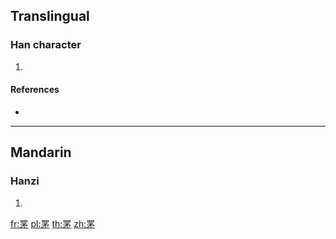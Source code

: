 {{character info/new}}
==Translingual==

===Han character===
{{Han char|rn=122|rad=网|as=05|sn=10|four=60227|canj=WLNIH}}

# {{defn|Han|sort=网05}}

====References====
* {{Han ref|kx=0947.240|dkj=28247|dj=1388.170|hdz=42916.160|uh=7F5E|ud=32606|bh=D35D|bd=54109}}

----

==Mandarin==

===Hanzi===
{{cmn-hanzi|pin=[[ba]] ([[ba5]]), [[bǎi]] ([[bai3]]), [[máo]] ([[mao2]]), [[pí]] ([[pi2]])|wg=pa<sup>5</sup>, pai<sup>3</sup>, mao<sup>2</sup>, p'i<sup>2</sup>}}

# {{defn|lang=cmn|sort=网05}}

[[fr:罞]]
[[pl:罞]]
[[th:罞]]
[[zh:罞]]